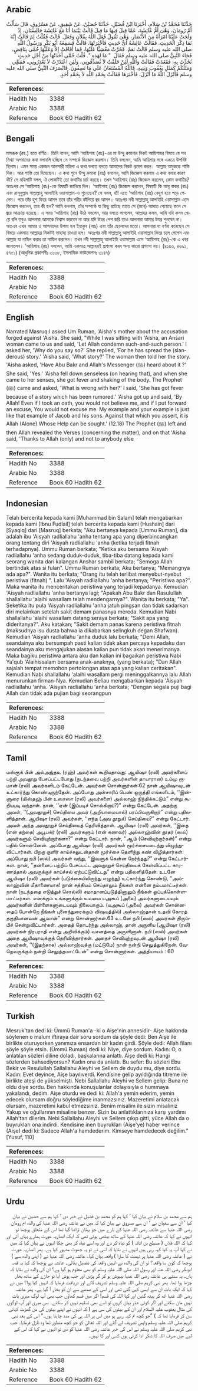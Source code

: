 ## Arabic


<div dir="rtl" lang="ar" style={{fontSize:'larger',backgroundColor:'#f8f9fa',padding:20}}>
حَدَّثَنَا مُحَمَّدُ بْنُ سَلاَمٍ، أَخْبَرَنَا ابْنُ فُضَيْلٍ، حَدَّثَنَا حُصَيْنٌ، عَنْ شَقِيقٍ، عَنْ مَسْرُوقٍ، قَالَ سَأَلْتُ أُمَّ رُومَانَ، وَهْىَ أُمُّ عَائِشَةَ، عَمَّا قِيلَ فِيهَا مَا قِيلَ قَالَتْ بَيْنَمَا أَنَا مَعَ عَائِشَةَ جَالِسَتَانِ، إِذْ وَلَجَتْ عَلَيْنَا امْرَأَةٌ مِنَ الأَنْصَارِ، وَهْىَ تَقُولُ فَعَلَ اللَّهُ بِفُلاَنٍ وَفَعَلَ‏.‏ قَالَتْ فَقُلْتُ لِمَ قَالَتْ إِنَّهُ نَمَا ذِكْرَ الْحَدِيثِ‏.‏ فَقَالَتْ عَائِشَةُ أَىُّ حَدِيثٍ فَأَخْبَرَتْهَا‏.‏ قَالَتْ فَسَمِعَهُ أَبُو بَكْرٍ وَرَسُولُ اللَّهِ صلى الله عليه وسلم قَالَتْ نَعَمْ‏.‏ فَخَرَّتْ مَغْشِيًّا عَلَيْهَا، فَمَا أَفَاقَتْ إِلاَّ وَعَلَيْهَا حُمَّى بِنَافِضٍ، فَجَاءَ النَّبِيُّ صلى الله عليه وسلم فَقَالَ ‏ "‏ مَا لِهَذِهِ ‏"‏‏.‏ قُلْتُ حُمَّى أَخَذَتْهَا مِنْ أَجْلِ حَدِيثٍ تُحُدِّثَ بِهِ، فَقَعَدَتْ فَقَالَتْ وَاللَّهِ لَئِنْ حَلَفْتُ لاَ تُصَدِّقُونِي، وَلَئِنِ اعْتَذَرْتُ لاَ تَعْذِرُونِي، فَمَثَلِي وَمَثَلُكُمْ كَمَثَلِ يَعْقُوبَ وَبَنِيهِ، فَاللَّهُ الْمُسْتَعَانُ عَلَى مَا تَصِفُونَ‏.‏ فَانْصَرَفَ النَّبِيُّ صلى الله عليه وسلم فَأَنْزَلَ اللَّهُ مَا أَنْزَلَ، فَأَخْبَرَهَا فَقَالَتْ بِحَمْدِ اللَّهِ لاَ بِحَمْدِ أَحَدٍ‏.‏
</div>
<div style={{backgroundColor:'#f8f9fa',padding:20, marginBottom: 10}}><table> <thead> <tr> <th>References:</th> <th></th> </tr> </thead> <tbody><tr><td>Hadith No</td><td>3388</td></tr><tr><td>Arabic No</td><td>3388</td></tr><tr><td>Reference</td><td>Book 60 Hadith 62</td></tr></tbody></table></div>

## Bengali


<div dir="ltr" lang="bn" style={{fontSize:'larger',backgroundColor:'#f8f9fa',padding:20}}>
মাসরূক (রহ.) হতে বর্ণিত। তিনি বলেন, আমি ‘আয়িশাহ (রাঃ)-এর মা উম্মু রুমানার নিকট আয়িশাহর বিষয়ে যে সব মিথ্যা অপবাদের কথা বলাবলি হচ্ছিল সে সম্পর্কে জিজ্ঞেস করলাম। তিনি বললেন, আমি আয়িশার সঙ্গে একত্রে উপবিষ্ট ছিলাম। এমন সময় একজন আনসারী মহিলা এ কথা বলতে বলতে আমাদের নিকট প্রবেশ করল। আল্লাহ অমুককে শাস্তি দিক। আর শাস্তি তো দিয়েছেন। এ কথা শুনে উম্মু রুমানা (রাঃ) বললেন, আমি জিজ্ঞেস করলাম এ কথা বলার কারণ কী? সে মহিলাটি বলল, ঐ লোকটিই তো কথাটির চর্চা করছে। তখন ‘আয়িশাহ (রাঃ) জিজ্ঞেস করলেন, কোন কথাটির? অতঃপর সে ‘আয়িশাহ (রাঃ)-কে বিষয়টি জানিয়ে দিল। ‘আয়িশাহ (রাঃ) জিজ্ঞেস করলেন, বিষয়টি কি আবূ বাকর (রাঃ) এবং রাসূলুল্লাহ সাল্লাল্লাহু আলাইহি ওয়াসাল্লাম-ও শুনেছেন? সে বলল, হাঁ! এতে ‘আয়িশাহ (রাঃ) বেহুশ হয়ে পড়ে গেলেন। পরে তাঁর হুশ ফিরে আসল তবে তাঁর শরীর কাঁপিয়ে জ্বর আসল। অতঃপর নবী সাল্লাল্লাহু আলাইহি ওয়াসাল্লাম এসে জিজ্ঞেস করলেন, তার কী হল? আমি বললাম, তাঁর সম্পর্কে যা কিছু রটেছে তাতে সে (মনে) আঘাত পেয়েছে ফলে সে জ্বরে আক্রান্ত হয়েছে। এ সময় ‘আয়িশাহ (রাঃ) উঠে বসলেন, আর বলতে লাগলেন, আল্লাহর কসম, আমি যদি কসম খেয়ে বলি তবুও আপনারা আমাকে বিশ্বাস করবেন না আর যদি উযর পেশ করি তাও আপনারা আমার উযর শুনবেন না। অতএব এখন আমার ও আপনাদের উপমা হল ইয়াকুব (আঃ) এবং তাঁর ছেলেদের মতো। আপনারা যা বর্ণনা করেছেন সে বিষয়ে একমাত্র আল্লাহর নিকটই সাহায্য চাওয়া হল। অতঃপর নবী সাল্লাল্লাহু আলাইহি ওয়াসাল্লাম ফিরে চলে গেলেন এবং আল্লাহ যা নাযিল করার তা নাযিল করলেন। তখন নবী সাল্লাল্লাহু আলাইহি ওয়াসাল্লাম এসে ‘আয়িশাহ (রাঃ)-কে এ খবর জানালেন। ‘আয়িশাহ (রাঃ) বললেন, আমি একমাত্র আল্লাহরই প্রশংসা করব অন্য কারো প্রশংসা নয়। (৪১৪৩, ৪৬৯১, ৪৭৫১) (আধুনিক প্রকাশনীঃ ৩১৩৮, ইসলামিক ফাউন্ডেশনঃ ৩১৪৭)
</div>
<div style={{backgroundColor:'#f8f9fa',padding:20, marginBottom: 10}}><table> <thead> <tr> <th>References:</th> <th></th> </tr> </thead> <tbody><tr><td>Hadith No</td><td>3388</td></tr><tr><td>Arabic No</td><td>3388</td></tr><tr><td>Reference</td><td>Book 60 Hadith 62</td></tr></tbody></table></div>

## English


<div dir="ltr" lang="en" style={{fontSize:'larger',backgroundColor:'#f8f9fa',padding:20}}>
Narrated Masruq:I asked Um Ruman, 'Aisha's mother about the accusation forged against 'Aisha. She said, "While I was sitting with 'Aisha, an Ansari woman came to us and said, 'Let Allah condemn such-and-such person.' I asked her, 'Why do you say so?' She replied, 'For he has spread the (slanderous) story.' 'Aisha said, 'What story?' The woman then told her the story. 'Aisha asked, 'Have Abu Bakr and Allah's Messenger (ﷺ) heard about it ?' She said, 'Yes.' 'Aisha fell down senseless (on hearing that), and when she came to her senses, she got fever and shaking of the body. The Prophet (ﷺ) came and asked, 'What is wrong with her?' I said, 'She has got fever because of a story which has been rumored.' 'Aisha got up and said, 'By Allah! Even if I took an oath, you would not believe me, and if I put forward an excuse, You would not excuse me. My example and your example is just like that example of Jacob and his sons. Against that which you assert, it is Allah (Alone) Whose Help can be sought.' (12.18) The Prophet (ﷺ) left and then Allah revealed the Verses (concerning the matter), and on that 'Aisha said, 'Thanks to Allah (only) and not to anybody else
</div>
<div style={{backgroundColor:'#f8f9fa',padding:20, marginBottom: 10}}><table> <thead> <tr> <th>References:</th> <th></th> </tr> </thead> <tbody><tr><td>Hadith No</td><td>3388</td></tr><tr><td>Arabic No</td><td>3388</td></tr><tr><td>Reference</td><td>Book 60 Hadith 62</td></tr></tbody></table></div>

## Indonesian


<div dir="ltr" lang="id" style={{fontSize:'larger',backgroundColor:'#f8f9fa',padding:20}}>
Telah bercerita kepada kami [Muhammad bin Salam] telah mengabarkan kepada kami [Ibnu Fudlail] telah bercerita kepada kami [Hushain] dari [Syaqiq] dari [Masruq] berkata; "Aku bertanya kepada [Ummu Ruman], dia adalah ibu 'Aisyah radliallahu 'anha tentang apa yang diperbincangkan orang tentang diri 'Aisyah radliallahu 'anha (ketika terjadi fitnah terhadapnya). Ummu Ruman berkata; "Ketika aku bersama 'Aisyah radliallahu 'anha sedang duduk-duduk, tiba-tiba datang kepada kami seorang wanita dari kalangan Anshar sambil berkata; "Semoga Allah bertindak atas si fulan". Ummu Ruman berkata; Aku bertanya; "Memangnya ada apa?". Wanita itu berkata; "Orang itu telah terlibat menyebut-nyebut peristiwa (fitnah) ". Lalu 'Aisyah radliallahu 'anha bertanya; "Peristiwa apa?". Maka wanita itu menceritakan peristiwa yang terjadi kepadanya. Kemudian 'Aisyah radliallahu 'anha bertanya lagi; "Apakah Abu Bakr dan Rasulullah shallallahu 'alaihi wasallam telah mendengarnya?". Wanita itu berkata; "Ya". Seketika itu pula 'Aisyah radliallahu 'anha jatuh pingsan dan tidak sadarkan diri melainkan setelah sakit demam panasnya mereda. Kemudian Nabi shallallahu 'alaihi wasallam datang seraya berkata; "Sakit apa yang dideritanya?". Aku katakan; "Sakit demam panas karena peristiwa fitnah (maksudnya isu dusta bahwa ia dikabarkan selingkuh degan Shafwan). Kemudian 'Aisyah radliallahu 'anha duduk lalu berkata; "Demi Allah, seandainya aku bersumpah pasti kalian tidak akan percaya kepadaku dan seandainya aku mengajukan alasan kalian pun tidak akan menerimanya. Maka bagiku peristiwa antara aku dan kalian ini bagaikan peristiwa Nabi Ya'qub 'Alaihissalam bersama anak-anaknya, (yang berkata); "Dan Allah sajalah tempat memohon pertolongan atas apa yang kalian ceritakan". Kemudian Nabi shallallahu 'alaihi wasallam pergi meninggalkannya lalu Allah menurunkan firman-Nya. Kemudian Beliau mengabarkan kepada 'Aisyah radliallahu 'anha. 'Aisyah radliallahu 'anha berkata; "Dengan segala puji bagi Allah dan tidak ada pujian bagi seorangpun
</div>
<div style={{backgroundColor:'#f8f9fa',padding:20, marginBottom: 10}}><table> <thead> <tr> <th>References:</th> <th></th> </tr> </thead> <tbody><tr><td>Hadith No</td><td>3388</td></tr><tr><td>Arabic No</td><td>3388</td></tr><tr><td>Reference</td><td>Book 60 Hadith 62</td></tr></tbody></table></div>

## Tamil


<div dir="ltr" lang="ta" style={{fontSize:'larger',backgroundColor:'#f8f9fa',padding:20}}>
மஸ்ரூக் பின் அல்அஜ்தஉ (ரஹ்) அவர்கள் கூறியதாவது: ஆயிஷா (ரலி) அவர்களைப் பற்றி அவதூறு பேசப்பட்டபோது (நடந்தவை பற்றி அவர்களின் தாயாரான) உம்மு ரூமான் (ரலி) அவர்களிடம் கேட்டேன். அவர்கள் சொன்னார்கள்:62 நான் ஆயிஷாவுடன் உட்கார்ந்து கொண்டிருந்தேன். அப்போது அன்சாரிப் பெண் ஒருத்தி எங்களிடம், ‘‘இன்னாரை (மிஸ்தஹ் பின் உஸாஸா (ரலி) அவர்களை) அல்லாஹ் நிந்திக்கட்டும்” என்று கூறியபடி வந்தாள். நான், ‘‘ஏன் (இப்படிச் சொல்கிறாய்?)” என்று கேட்டேன். அதற்கு அவள், ‘‘(அவதூறுச்) செய்தியை அவர் (அறியாமையால்) பரப்பிவருகிறார்” என்று பதிலளித்தாள். ஆயிஷா (ரலி) அவர்கள், ‘‘எந்த (அவ தூறுச்) செய்தியை?” என்று கேட்டார். அவள் அந்த அவதூறுச் செய்தியைத் தெரிவித்தாள். ஆயிஷா (ரலி) அவர்கள், ‘‘இதை (என் தந்தை) அபூபக்ர் (ரலி) அவர்களும் (என் கணவர்) அல்லாஹ்வின் தூதர் (ஸல்) அவர்களும் செவியுற்றார்களா?” என்று கேட்டார். நான், ‘‘ஆம் (செவியுற்றார்கள்)” என்று பதில் சொன்னேன். அப்போது ஆயிஷா (ரலி) அவர்கள் மூர்ச்சையடைந்து விழுந்துவிட்டார்கள். பிறகு குளிர் காய்ச்சலுடன்தான் மூர்ச்சை தெளிந்து கண் விழித்தார்கள். அப்போது நபி (ஸல்) அவர்கள் வந்து, ‘‘இவளுக் கென்ன நேர்ந்தது?” என்று கேட்டார்கள். நான், ‘‘தன்னைப் பற்றிப் பேசப்பட்ட அவதூறுச் செய்தியைக் கேள்விப்பட்ட காரணத்தால் அவருக்குச் காய்ச்சல் ஏற்பட்டுவிட்டது” என்று பதிலளித்தேன். உடனே ஆயிஷா (ரலி) அவர்கள் (படுக்கையிலிருந்து எழுந்து) உட்கார்ந்து கொண்டு, ‘‘அல்லாஹ்வின் மீதாணையாக! நான் சத்தியம் செய்தாலும் நீங்கள் என்னை நம்பமாட்டீர்கள். நான் (நடந்ததை எடுத்துச் சொல்லி) சமாதானப்படுத்தினாலும் நீங்கள் ஒப்புக்கொள்ளமாட்டீர்கள். எனக்கும் உங்களுக்கும் உவமை யஅகூப் (அலை) அவர்களுடையவும் அவர்களின் பிள்ளைகளுடையவும் நிலையாகும். (யஅகூப் (அலை) அவர்கள் சொன்னதைப் போன்றே நீங்கள் புனைந்துரைக்கும் விஷயத்தில்) அல்லாஹ்தான் உதவி கோரத் தகுதியானவன் ஆவான்” என்று சொன்னார்கள்.63 உடனே நபி (ஸல்) அவர்கள் திரும்பிச் சென்றுவிட்டார்கள். அதைத் தொடர்ந்து அல்லாஹ், தான் அருளிய (ஆயிஷா (ரலி) அவர்கள் நிரபராதி என்று அறிவிக்கும்) வசனத்தை அருளினான். நபி (ஸல்) அவர்கள் அதை ஆயிஷாவுக்குத் தெரிவித்தார்கள். அதைச் செவியுற்றவுடன் ஆயிஷா (ரலி) அவர்கள், ‘‘(இதற்காக) அல்லாஹ்வுக்கு (மட்டுமே) நான் நன்றி செலுத்துகிறேன். வேறெவருக்கும் நன்றி செலுத்தமாட்டேன்” என்று சொன்னார்கள். அத்தியாயம் : 60
</div>
<div style={{backgroundColor:'#f8f9fa',padding:20, marginBottom: 10}}><table> <thead> <tr> <th>References:</th> <th></th> </tr> </thead> <tbody><tr><td>Hadith No</td><td>3388</td></tr><tr><td>Arabic No</td><td>3388</td></tr><tr><td>Reference</td><td>Book 60 Hadith 62</td></tr></tbody></table></div>

## Turkish


<div dir="ltr" lang="tr" style={{fontSize:'larger',backgroundColor:'#f8f9fa',padding:20}}>
Mesruk'tan dedi ki: Ümmü Ruman'a -ki o Aişe'nin annesidir- Aişe hakkında söylenen o malum iftiraya dair soru sordum da şöyle dedi: Ben Aişe ile birlikte oturuyorken yanımıza ensardan bir kadın girdi. Şöyle dedi: Allah filanı şöyle şöyle etsin. (Ümmü Ruman) dedi ki: Niye, diye sordum. Kadın: O, o anlatılan sözleri diline doladı, başkalarına anlattı. Aişe dedi ki: Hangi sözlerden bahsediyorsun? Kadın ona da anlattı. Bu sefer: Bu sözleri Ebu Bekir ve Resulullah Sallallahu Aleyhi ve Sellem de duydu mu, diye sordu. Kadın: Evet deyince, Aişe bayılıverdi. Kendisine gelip ayıldığında titreme ile birlikte ateşi de yükselmişti. Nebi Sallallahu Aleyhi ve Sellem gelip: Buna ne oldu diye sordu. Ben hakkında konuşulanlar dolayısıyla o hummaya yakalandı, dedim. Aişe oturdu ve dedi ki: Allah'a yemin ederim, yemin edecek olursam doğru söylediğime inanmazsınız. Mazeretimi anlatacak olursam, mazeretimi kabul etmezsiniz. Benim misalim ile sizin misaliniz Yakup ve oğullarının misaline benzer. Sizin bu anlattıklarınıza karşı yardımı Allah'tan dilerim. Nebi Sallallahu Aleyhi ve Sellem çıkıp gitti, yüce Allah da o buyrukları ona indirdi. Kendisine inen buyrukları (Aişe'ye) haber verince (Aişe) dedi ki: Sadece Allah'a hamdederim. Kimseye hamdedecek değilim." [Yusuf, 110]
</div>
<div style={{backgroundColor:'#f8f9fa',padding:20, marginBottom: 10}}><table> <thead> <tr> <th>References:</th> <th></th> </tr> </thead> <tbody><tr><td>Hadith No</td><td>3388</td></tr><tr><td>Arabic No</td><td>3388</td></tr><tr><td>Reference</td><td>Book 60 Hadith 62</td></tr></tbody></table></div>

## Urdu


<div dir="rtl" lang="ur" style={{fontSize:'larger',backgroundColor:'#f8f9fa',padding:20}}>
ہم سے محمد بن سلام نے بیان کیا ‘ کہا ہم کو محمد بن فضیل نے خبر دی ‘ کہا ہم سے حصین نے بیان کیا ‘ ان سے سفیان نے ‘ ان سے مسروق نے بیان کیا کہ میں نے عائشہ رضی اللہ عنہا کی والدہ ام رومان رضی اللہ عنہا سے عائشہ رضی اللہ عنہا کے بارے میں جو بہتان تراشا گیا تھا اس کے متعلق پوچھا تو انہوں نے کہا کہ عائشہ رضی اللہ عنہا کے ساتھ بیٹھی ہوئی تھی کہ ایک انصاریہ عورت ہمارے یہاں آئی اور کہا کہ اللہ فلاں ( مسطح بن اثاثہ ) کو تباہ کر دے اور وہ اسے تباہ کر بھی چکا انہوں نے بیان کیا کہ میں نے کہا آپ یہ کیا کہہ رہی ہیں انہوں نے بتایا کہ اسی نے تو یہ جھوٹ مشہور کیا ہے۔ پھر انصاریہ عورت نے ( عائشہ رضی اللہ عنہا پر تہمت کا سارا ) واقعہ بیان کیا۔ عائشہ رضی اللہ عنہا نے ( اپنی والدہ سے ) پوچھا کہ کون سا واقعہ؟ تو ان کی والدہ نے انہیں واقعہ کی تفصیل بتائی۔ عائشہ نے پوچھا کہ کیا یہ قصہ ابوبکر رضی اللہ عنہ اور رسول اللہ صلی اللہ علیہ وسلم کو بھی معلوم ہو گیا ہے؟ ان کی والدہ نے بتایا کہ ہاں۔ یہ سنتے ہی عائشہ رضی اللہ عنہا بیہوش ہو کر گر پڑیں اور جب ہوش آیا تو جاڑے کے ساتھ بخار چڑھا ہوا تھا۔ پھر نبی کریم صلی اللہ علیہ وسلم تشریف لائے اور دریافت فرمایا کہ انہیں کیا ہوا؟ میں نے کہا کہ ایک بات ان سے ایسی کہی گئی تھی اور اسی کے صدمے سے ان کو بخار آ گیا ہے۔ پھر عائشہ رضی اللہ عنہا اٹھ کر بیٹھ گئیں اور کہا اللہ کی قسم! اگر میں قسم کھاؤں جب بھی آپ لوگ میری بات نہیں مان سکتے اور اگر کوئی عذر بیان کروں تو اسے بھی تسلیم نہیں کر سکتے۔ بس میری اور آپ لوگوں کی مثال یعقوب علیہ السلام اور ان کے بیٹوں کی سی ہے ( کہ انہوں نے اپنے بیٹوں کی من گھڑت کہانی سن کر فرمایا تھا کہ ) ”جو کچھ تم کہہ رہے ہو میں اس پر اللہ ہی کی مدد چاہتا ہوں۔“ اس کے بعد نبی کریم صلی اللہ علیہ وسلم واپس تشریف لے گئے اور اللہ تعالیٰ کو جو کچھ منظور تھا وہ نازل فرمایا۔ جب نبی کریم صلی اللہ علیہ وسلم نے اس کی خبر عائشہ رضی اللہ عنہا کو دی تو انہوں نے کہا کہ اس کے لیے میں صرف اللہ کا شکر ادا کرتی ہوں کسی اور کا نہیں۔
</div>
<div style={{backgroundColor:'#f8f9fa',padding:20, marginBottom: 10}}><table> <thead> <tr> <th>References:</th> <th></th> </tr> </thead> <tbody><tr><td>Hadith No</td><td>3388</td></tr><tr><td>Arabic No</td><td>3388</td></tr><tr><td>Reference</td><td>Book 60 Hadith 62</td></tr></tbody></table></div>